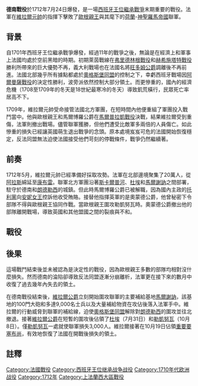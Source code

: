 {{Infobox military conflict
| conflict = 德南戰役
| image = [[File:Villars_a_Denain1.jpg|300px]]
| caption = [[克洛德·路易·赫克托尔·德·维拉尔|維拉爾元帥]]在'''德南戰役'''領導軍隊衝鋒
| partof = [[西班牙王位繼承戰爭|西班牙王位繼承戰爭]]
| date = 1712年7月24日
| place = [[德南_(北部省)|德南]], 現今屬於法國
| result = 法國決定性勝利<ref name="Daniel1820">{{cite book|author=John Edgecombe Daniel|title=Journal of an Officer in the Commissariat Department of the Army: Comprising a Narrative of the Campaigns Under His Grace the Duke of Wellington, in Portugal, Spain, France, and the Netherlands, in the Years 1811, 1812, 1813, 1814, & 1815: And a Short Account of the Army of Occupation in France, During the Years 1816, 1817, & 1818|url=http://books.google.com/books?id=_8UzAQAAMAAJ&pg=PA478|accessdate=23 April 2013|year=1820|publisher=author|page=478|archive-date=2016-04-27|archive-url=https://web.archive.org/web/20160427225101/https://books.google.com/books?id=_8UzAQAAMAAJ&pg=PA478|dead-url=no}}</ref><ref name="Ostwald2007">{{cite book|author=Jamel Ostwald|title=Vauban Under Siege: Engineering Efficiency and Martial Vigor in the War of the Spanish Succession|url=http://books.google.com/books?id=-rZX8-tgjrUC&pg=PA299|accessdate=23 April 2013|year=2007|publisher=BRILL|isbn=978-90-04-15489-6|page=299|archive-date=2016-05-09|archive-url=https://web.archive.org/web/20160509174222/https://books.google.com/books?id=-rZX8-tgjrUC&pg=PA299|dead-url=no}}</ref>
| territory   = 法國佔領[[馬爾謝訥|馬爾謝訥]]、[[杜埃|杜埃]]、[[勒凱努瓦|勒凱努瓦]]、[[布尚|布尚]]等地的要塞。
| combatant1 = {{flagcountry|Kingdom of France}}
| combatant2 = {{flag|Dutch Republic}}<br />{{flag|Habsburg Monarchy|name=神聖羅馬帝國}}
| commander1 = {{flagicon|Kingdom of France}} [[克洛德·路易·赫克托尔·德·维拉尔|克洛德·德·維拉爾]]
| commander2 = {{flagicon|Habsburg Monarchy}} [[歐根親王|歐根親王]]<br>{{flagicon|Dutch Republic}} {{link-en|艾爾博瑪爾伯爵|Arnold van Keppel, 1st Earl of Albemarle}}
| strength1 = 100,000人
| strength2 = 120,000人
| casualties1 = 880人陣亡<br>1,186人受傷
| casualties2 = 6,500人陣亡、受傷或被俘<ref>Chandler: ''Marlborough as Military Commander,'' 305</ref>
}}
{{Campaignbox War of the Spanish Succession}}

'''德南戰役'''於1712年7月24日爆發，是一場[[西班牙王位繼承戰爭|西班牙王位繼承戰爭]]末期重要的戰役。法軍在[[克洛德·路易·赫克托尔·德·维拉尔|維拉爾元帥]]的指揮下擊敗了[[歐根親王|歐根親王]]與其麾下的[[荷蘭|荷蘭]]-[[神聖羅馬帝國|神聖羅馬帝國]]聯軍。

==背景==
自1701年西班牙王位繼承戰爭爆發，經過11年的戰爭之後，無論是在經濟上和軍事上法國均處於空前黑暗的時期。初期萊茵戰線在[[弗里德林根戰役|弗里德林根戰役]]和[[赫希施塔特戰役|赫希施塔特戰役]]勝利所帶來的巨大優勢不再，義大利戰場也在法國名將[[路易·约瑟夫·德·波旁_(旺多姆公爵)|旺多姆公爵]]調離後不再前進。法國北部幾乎所有據點都處於[[奧格斯堡同盟|奧格斯堡同盟]]的控制之下，幸虧西班牙戰場因[[阿爾曼薩戰役|阿爾曼薩戰役]]的決定性勝利，波旁派依然控制大部分領土。而更慘重的，國內的經濟危機（1708至1709年的冬天是18世紀最寒冷的冬天）導致飢荒橫行，民眾死亡率居高不下。

1709年，維拉爾元帥受命接管法國北方軍團，在短時間內他便重組了軍團投入戰鬥當中。他與歐根親王和馬爾博羅公爵在[[馬爾普拉凱戰役|馬爾普拉凱戰役]]決戰，結果維拉爾受到重傷，法軍則撤出戰場。儘管聯軍獲勝，但他們遭受比敵軍多兩倍的人員傷亡。如此慘重的損失已經讓英國萌生退出戰爭的念頭。原本處境岌岌可危的法國開始恢復穩定，反法同盟無法迫使法國接受他們苛刻的停戰條件，戰爭仍然繼續著。

==前奏==
1712年5月，維拉爾元帥已經準備好採取攻勢。法軍在北部邊境聚集了20萬人，從[[阿拉斯|阿拉斯]]綿延至[[康布雷|康布雷]]。聯軍北方軍團沿著[[斯卡爾普河|斯卡爾普河]]、[[杜埃|杜埃]]和[[马尔谢讷|馬爾謝訥]]之間部署，駐守於德南和[[朗德勒西|朗德勒西]]的城鎮。但此時馬爾博羅公爵已被解職，因為國內主政的[[托利党|托利黨]]向[[安妮_(英国女王)|安妮女王]]控訴他收受賄賂。接替他指揮英軍的是奧蒙德公爵，他曾秘密下令部隊不得與歐根親王協同作戰。當歐根親王圍攻勒凱努瓦時。奧蒙德公爵撤出他的部隊離開戰場，導致英國和其他盟國之間的裂痕與不和。

==戰役==

==後果==
這場戰鬥結束後並未被認為是決定性的戰役，因為歐根親王多數的部隊均相對沒什麼損失。然而德南的淪陷卻導致反法同盟逐漸分崩離析，法軍更在接下來的數月中收復了過去幾年內失去的領土。

在德南戰役結束後，[[克洛德·路易·赫克托尔·德·维拉尔|維拉爾公爵]]立刻開始圍攻聯軍的主要補給基地[[馬爾謝訥|馬爾謝訥]]，該基地的100門大砲和多達9,000名士兵以及大量補給物資在攻佔後落入法軍手中。維拉爾的行動威脅到聯軍的補給線，迫使[[奧格斯堡同盟|奧格斯堡同盟]]解除對[[朗德勒西|朗德勒西]]的圍攻並往北撤退。接著[[克洛德·路易·赫克托尔·德·维拉尔|維拉爾公爵]]在短暫的圍攻後佔領了[[杜埃|杜埃]]（7月31日）和[[勒凱努瓦|勒凱努瓦]]（10月8日）。僅[[勒凱努瓦|勒凱努瓦]]一處就使聯軍損失3,000人。{{sfn|Clodfelter|2017|p=70}}維拉爾接著在10月19日佔領[[布尚圍城戰_(1712年)|重要要塞布尚]]，有效地恢復了法國在開戰後損失的領土。

==註釋==

[[Category:法國戰役|Category:法國戰役]]
[[Category:西班牙王位继承战争战役|Category:西班牙王位继承战争战役]]
[[Category:1710年代欧洲战役|Category:1710年代欧洲战役]]
[[Category:1712年|Category:1712年]]
[[Category:上法蘭西大區戰役|Category:上法蘭西大區戰役]]
